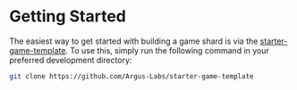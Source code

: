 # Getting Started

The easiest way to get started with building a game shard is via the [starter-game-template](https://github.com/Argus-Labs/starter-game-template). To use this, simply run the following command in your preferred development directory:

```zsh
git clone https://github.com/Argus-Labs/starter-game-template
```

